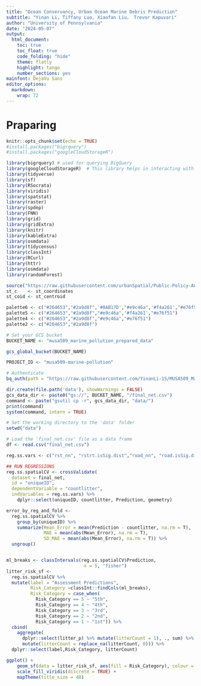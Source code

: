 ---
title: "Ocean Conservancy, Urban Ocean Marine Debris Prediction"
subtitle: "Yinan Li, Tiffany Luo, Xiaofan Liu， Trevor Kapuvari"
author: "University of Pennsylvania"
date: "2024-05-07"
output: 
  html_document:
    toc: true
    toc_float: true
    code_folding: "hide"
    theme: flatly
    highlight: tango
    number_sections: yes
mainfont: DejaVu Sans
editor_options: 
  markdown: 
    wrap: 72
---

# Praparing
```{r, warning=FALSE, message=FALSE, error=FALSE, include=FALSE,  }
knitr::opts_chunk$set(echo = TRUE)
#install.packages("bigrquery")
#install.packages("googleCloudStorageR")

library(bigrquery) # used for querying BigQuery
library(googleCloudStorageR)  # This library helps in interacting with GCS
library(tidyverse)
library(sf)
library(RSocrata)
library(viridis)
library(spatstat)
library(raster)
library(spdep)
library(FNN)
library(grid)
library(gridExtra)
library(knitr)
library(kableExtra)
library(osmdata)
library(tidycensus)
library(classInt)
library(RCurl)
library(httr)
library(osmdata)
library(randomForest)

source("https://raw.githubusercontent.com/urbanSpatial/Public-Policy-Analytics-Landing/master/functions.r")
st_c    <- st_coordinates
st_coid <- st_centroid

palette6 <- c("#264653","#2a9d8f",'#8AB17D',"#e9c46a",'#f4a261',"#e76f51")
palette5 <- c("#264653","#2a9d8f","#e9c46a",'#f4a261',"#e76f51")
palette4 <- c("#264653","#2a9d8f","#e9c46a","#e76f51")
palette2 <- c("#264653","#2a9d8f")
```

```{r, warning=FALSE, message=FALSE, error=FALSE,  }
# Set your GCS bucket
BUCKET_NAME <- "musa509_marine_pollution_prepared_data"

gcs_global_bucket(BUCKET_NAME)

PROJECT_ID <- "musa509-marine-pollution"

# Authenticate
bq_auth(path = "https://raw.githubusercontent.com/YinanLi-15/MUSA509_Marine_Pollution/main/Modeling/keys/musa509-marine-pollution-03c6d9b8bb8f.json")
```

```{r load_finalnet_from_gcs, warning=FALSE, message=FALSE}
dir.create(file.path('data'), showWarnings = FALSE)
gcs_data_dir <- paste0("gs://", BUCKET_NAME, "/final_net.csv")
command <- paste("gsutil cp -r", gcs_data_dir, "data/")
print(command)
system(command, intern = TRUE)
```

```{r load_finalnet_from_local, warning=FALSE, message=FALSE}
# Set the working directory to the 'data' folder
setwd("data")

# Load the 'final_net.csv' file as a data frame
df <- read.csv("final_net.csv")
```

```{r message=FALSE, warning=FALSE, results='hide'}
reg.ss.vars <- c("rst_nn", "rstrt.isSig.dist","road_nn", "road.isSig.dist","wtr_nn", "wtr.isSig.dist")

## RUN REGRESSIONS
reg.ss.spatialCV <- crossValidate(
  dataset = final_net,
  id = "uniqueID",
  dependentVariable = "countlitter",
  indVariables = reg.ss.vars) %>%
    dplyr::select(uniqueID, countlitter, Prediction, geometry)
```


```{r message=FALSE, warning=FALSE, results='hide'}
error_by_reg_and_fold <- 
  reg.ss.spatialCV %>%
    group_by(uniqueID) %>% 
    summarize(Mean_Error = mean(Prediction - countlitter, na.rm = T),
              MAE = mean(abs(Mean_Error), na.rm = T),
              SD_MAE = mean(abs(Mean_Error), na.rm = T)) %>%
  ungroup()



```



```{r, warning=FALSE, message=FALSE}
ml_breaks <- classIntervals(reg.ss.spatialCV$Prediction, 
                             n = 5, "fisher")
litter_risk_sf <-
  reg.ss.spatialCV %>%
  mutate(label = "Assessment Predictions",
         Risk_Category =classInt::findCols(ml_breaks),
         Risk_Category = case_when(
           Risk_Category == 5 ~ "5th",
           Risk_Category == 4 ~ "4th",
           Risk_Category == 3 ~ "3rd",
           Risk_Category == 2 ~ "2nd",
           Risk_Category == 1 ~ "1st")) %>%
  cbind(
    aggregate(
      dplyr::select(litter_p) %>% mutate(litterCount = 1), ., sum) %>%
      mutate(litterCount = replace_na(litterCount, 0))) %>%
  dplyr::select(label,Risk_Category, litterCount)
```

```{r, warning=FALSE, message=FALSE}
ggplot() +
    geom_sf(data = litter_risk_sf, aes(fill = Risk_Category), colour = NA) +
    scale_fill_viridis(discrete = TRUE) +
    mapTheme(title_size = 40)
```



